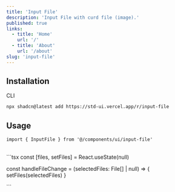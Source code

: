 ```yaml
---
title: 'Input File'
description: 'Input File with curd file (image).'
published: true
links:
  - title: 'Home'
    url: '/'
  - title: 'About'
    url: '/about'
slug: 'input-file'
---
```


## Installation

<ComponentPreview name="input-file" />

<Tabs defaultValue="cli">

<TabsList>
  <TabsTrigger value="cli">CLI</TabsTrigger>
</TabsList>

<TabsContent value="cli">

```bash
npx shadcn@latest add https://std-ui.vercel.app/r/input-file
```

</TabsContent>

</Tabs>

## Usage

```tsx
import { InputFile } from '@/components/ui/input-file'
```

<br />
```tsx
  const [files, setFiles] = React.useState<File[] | null>(null)

  const handleFileChange = (selectedFiles: File[] | null) => {
    setFiles(selectedFiles)
  }

  <InputFile id="file-upload" name="file" accept="image/*" onChange={handleFileChange} />
```
